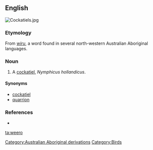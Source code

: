 ==English==
[[Image:Cockatiels.jpg|thumb|right]]
{{wikipedia|Cockatiel}}

===Etymology===
From ''[[wiru]]'', a word found in several north-western Australian Aboriginal languages.

===Noun===
{{en-noun}}

# {{context|Western Australia}} A [[cockatiel]], ''Nymphicus hollandicus''.

====Synonyms====
* [[cockatiel]]
* [[quarrion]]

===References===
* {{reference-book |author=Dixon, R. M. W., Bruce Moore, W. S. Ramson, Mandy Thomas |year=2006 |title=Australian Aboriginal Words in English: Their Origin and Meaning |edition=2nd ed. |publisher=Oxford University Press |id=ISBN 0-19-554073-5 |pages=p. 88}}

[[Category:Australian Aboriginal derivations]]
[[Category:Birds]]

[[ta:weero]]